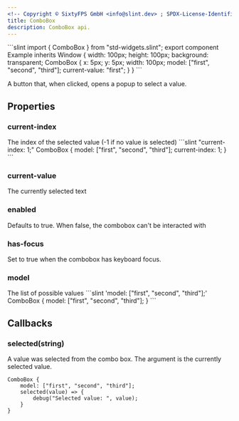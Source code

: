 ```yaml
---
<!-- Copyright © SixtyFPS GmbH <info@slint.dev> ; SPDX-License-Identifier: MIT -->
title: ComboBox
description: ComboBox api.
---
```



<CodeSnippetMD imagePath="/src/assets/generated/std-widget-combobox-example.png" scale="3" imageWidth="110" imageHeight="35"  imageAlt='combobox example'>
```slint
import { ComboBox } from "std-widgets.slint";
export component Example inherits Window {
    width: 100px;
    height: 100px;
    background: transparent;
    ComboBox {
        x: 5px; y: 5px;
        width: 100px;
        model: ["first", "second", "third"];
        current-value: "first";
    }
}
```
</CodeSnippetMD>

A button that, when clicked, opens a popup to select a value.

## Properties

### current-index
<SlintProperty propName="current-index" typeName="int" defaultValue="-1" propertyVisibility="in-out">
The index of the selected value (-1 if no value is selected)
```slint "current-index: 1;"
ComboBox {
    model: ["first", "second", "third"];
    current-index: 1;
}
```
</SlintProperty>

### current-value
<SlintProperty propName="current-value" typeName="string" defaultValue='""' propertyVisibility="in-out">
The currently selected text
</SlintProperty>

### enabled
<SlintProperty propName="enabled" typeName="bool" defaultValue="true">
Defaults to true. When false, the combobox can't be interacted with
</SlintProperty>

### has-focus
<SlintProperty propName="has-focus" typeName="bool" defaultValue="false" propertyVisibility="out">
Set to true when the combobox has keyboard focus.
</SlintProperty>

### model
<SlintProperty propName="model" typeName="[string]" defaultValue="[]">
The list of possible values
```slint 'model: ["first", "second", "third"];'
ComboBox {
    model: ["first", "second", "third"];
}
```
</SlintProperty>


## Callbacks

### selected(string)
A value was selected from the combo box. The argument is the currently selected value.

```slint {3-5}
ComboBox {
    model: ["first", "second", "third"];
    selected(value) => {
        debug("Selected value: ", value);
    }
}
```
